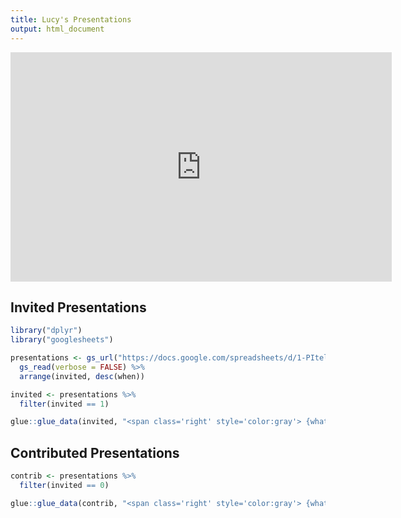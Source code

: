 ```yaml
---
title: Lucy's Presentations
output: html_document
---
```


<iframe src='https://onedrive.live.com/embed?cid=E590185091C363B2&resid=E590185091C363B2%21112&authkey=AG9CBDB1YlCWq0s&em=2&wdAr=1.7777777777777777' width='610px' height='367px' frameborder='0'>This is an embedded <a target='_blank' href='https://office.com'>Microsoft Office</a> presentation, powered by <a target='_blank' href='https://office.com/webapps'>Office Online</a>.</iframe>

## Invited Presentations

```r
library("dplyr")
library("googlesheets")
```


```r
presentations <- gs_url("https://docs.google.com/spreadsheets/d/1-PItelqpv0Sb_LdiEDqb8O3D_Roii5nVTL07IRVbRtA/edit#gid=0", verbose = FALSE) %>%
  gs_read(verbose = FALSE) %>%
  arrange(invited, desc(when))

invited <- presentations %>%
  filter(invited == 1)

glue::glue_data(invited, "<span class='right' style='color:gray'> {what} </span> <span class'left'>**{where}**</span> <br> <blockquote> {who}, [\"{title}.\"]({link}) </blockquote>")
```

## Contributed Presentations

```r
contrib <- presentations %>%
  filter(invited == 0)

glue::glue_data(contrib, "<span class='right' style='color:gray'> {what} </span> <span class'left'>**{where}**</span> <br> <blockquote> {who}, [\"{title}.\"]({link}) </blockquote>")
```
